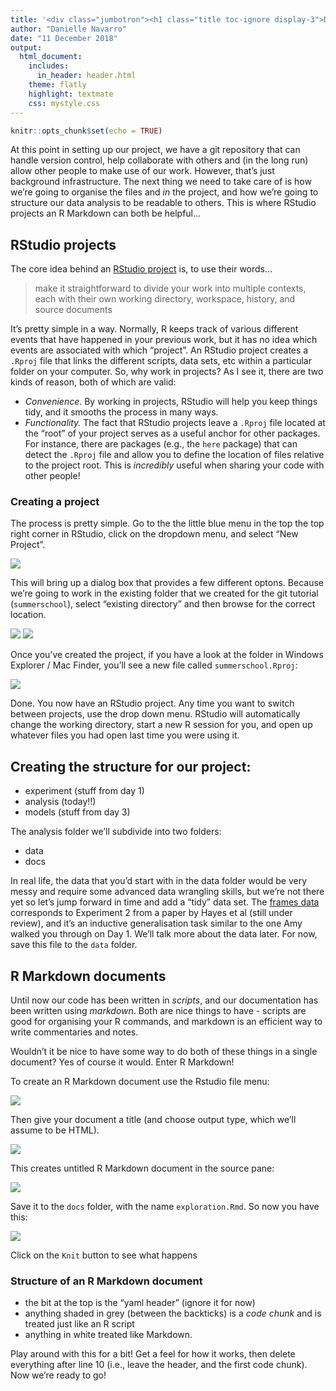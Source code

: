 ```yaml
---
title: '<div class="jumbotron"><h1 class="title toc-ignore display-3">Day 2: RStudio projects</h1></div>'
author: "Danielle Navarro"
date: "11 December 2018"
output:
  html_document:
    includes:
      in_header: header.html
    theme: flatly
    highlight: textmate
    css: mystyle.css
---
```


```r
knitr::opts_chunk$set(echo = TRUE)
```

At this point in setting up our project, we have a git repository that can handle version control, help collaborate with others and (in the long run) allow other people to make use of our work. However, that's just background infrastructure. The next thing we need to take care of is how we're going to organise the files and *in* the project, and how we're going to structure our data analysis to be readable to others. This is where RStudio projects an R Markdown can both be helpful...

## RStudio projects

The core idea behind an [RStudio project](https://support.rstudio.com/hc/en-us/articles/200526207-Using-Projects) is, to use their words...

> make it straightforward to divide your work into multiple contexts, each with their own working directory, workspace, history, and source documents

It's pretty simple in a way. Normally, R keeps track of various different events that have happened in your previous work, but it has no idea which events are associated with which "project". An RStudio project creates a `.Rproj` file that links the different scripts, data sets, etc within a particular folder on your computer. 
So, why work in projects? As I see it, there are two kinds of reason, both of which are valid:

- *Convenience*. By working in projects, RStudio will help you keep things tidy, and it smooths the process in many ways.
- *Functionality.* The fact that RStudio projects leave a `.Rproj` file located at the "root" of your project serves as a useful anchor for other packages. For instance, there are packages (e.g., the `here` package) that can detect the `.Rproj` file and allow you to define the location of files relative to the project root. This is 
*incredibly* useful when sharing your code with other people!

### Creating a project 

The process is pretty simple. Go to the the little blue menu in the top the top right corner in RStudio, click on the dropdown menu, and select "New Project".


![](./images/new_rstudio_project1.jpg)

This will bring up a dialog box that provides a few different optons. Because we're going to work in the existing folder that we created for the git tutorial (`summerschool`), select "existing directory" and then browse for the correct location. 


![](./images/new_rstudio_project2.jpg)
![](./images/new_rstudio_project3.jpg)


Once you've created the project, if you have a look at the folder in Windows Explorer / Mac Finder, you'll see a new file called `summerschool.Rproj`:


![](./images/new_rstudio_project4.jpg)

Done. You now have an RStudio project. Any time you want to switch between projects, use the drop down menu. RStudio will automatically change the working directory, start a new R session for you, and open up whatever files you had open last time you were using it. 

## Creating the structure for our project:

- experiment (stuff from day 1)
- analysis (today!!)
- models (stuff from day 3)

The analysis folder we'll subdivide into two folders:

- data
- docs

In real life, the data that you'd start with in the data folder would be very messy and require some advanced data wrangling skills, but we're not there yet so let's jump forward in time and add a "tidy" data set. The [frames data](http://compcogscisydney.org/psyr/data/frames_ex2.csv) corresponds to Experiment 2 from a paper by Hayes et al (still under review), and it's an inductive generalisation task similar to the one Amy walked you through on Day 1. We'll talk more about the data later. For now, save this file to the `data` folder.



## R Markdown documents

Until now our code has been written in *scripts*, and our documentation has been written using *markdown*. Both are nice things to have - scripts are good for organising your R commands, and markdown is an efficient way to write commentaries and notes. 

Wouldn't it be nice to have some way to do both of these things in a single document? Yes of course it would. Enter R Markdown!

To create an R Markdown document use the Rstudio file menu:

![](./images/new_rmarkdown.jpg)

Then give your document a title (and choose output type, which we'll assume to be HTML). 

![](./images/new_rmarkdown2.jpg)

This creates untitled R Markdown document in the source pane:

![](./images/new_rmarkdown3.jpg)

Save it to the `docs` folder, with the name `exploration.Rmd`. So now you have this:

![](./images/new_rmarkdown4.jpg)

Click on the `Knit` button to see what happens 


### Structure of an R Markdown document

- the bit at the top is the "yaml header" (ignore it for now)
- anything shaded in grey (between the backticks) is a *code chunk* and is treated just like an R script
- anything in white treated like Markdown. 

Play around with this for a bit! Get a feel for how it works, then delete everything after line 10 (i.e., leave the header, and the first code chunk). Now we're ready to go!



